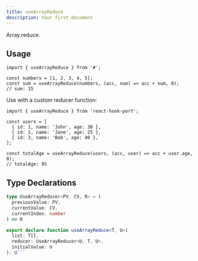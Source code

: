 ```yaml
---
title: useArrayReduce
description: Your first document
---
```


Array.reduce.

## Usage

```tsx
import { useArrayReduce } from '#';

const numbers = [1, 2, 3, 4, 5];
const sum = useArrayReduce(numbers, (acc, num) => acc + num, 0);
// sum: 15
```

Use with a custom reducer function:

```tsx
import { useArrayReduce } from 'react-hook-port';

const users = [
  { id: 1, name: 'John', age: 30 },
  { id: 2, name: 'Jane', age: 25 },
  { id: 3, name: 'Bob', age: 40 },
];

const totalAge = useArrayReduce(users, (acc, user) => acc + user.age, 0);
// totalAge: 95
```

## Type Declarations

````typescript
type UseArrayReducer<PV, CV, R> = (
  previousValue: PV,
  currentValue: CV,
  currentIndex: number
) => R

export declare function useArrayReduce<T, U>(
  list: T[],
  reducer: UseArrayReducer<U, T, U>,
  initialValue: U
): U```
````
